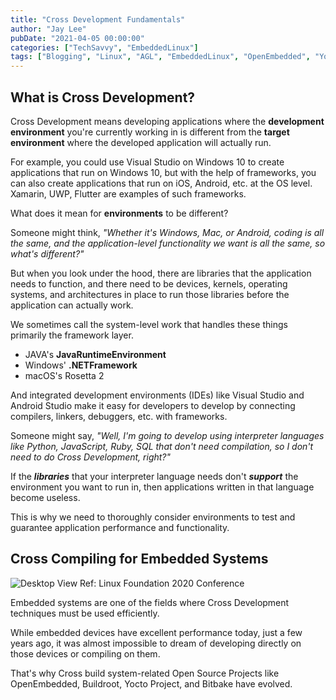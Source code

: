 ```yaml
---
title: "Cross Development Fundamentals"
author: "Jay Lee"
pubDate: "2021-04-05 00:00:00"
categories: ["TechSavvy", "EmbeddedLinux"]
tags: ["Blogging", "Linux", "AGL", "EmbeddedLinux", "OpenEmbedded", "Yocto", "CrossDevelopment", "GCC", "GDB", "Toolchain"]
---
```


## What is Cross Development?

Cross Development means developing applications where the **development environment** you're currently working in is different from the **target environment** where the developed application will actually run.

For example, you could use Visual Studio on Windows 10 to create applications that run on Windows 10, but with the help of frameworks, you can also create applications that run on iOS, Android, etc. at the OS level. Xamarin, UWP, Flutter are examples of such frameworks.

What does it mean for **environments** to be different?

Someone might think, *"Whether it's Windows, Mac, or Android, coding is all the same, and the application-level functionality we want is all the same, so what's different?"*

But when you look under the hood, there are libraries that the application needs to function, and there need to be devices, kernels, operating systems, and architectures in place to run those libraries before the application can actually work.

We sometimes call the system-level work that handles these things primarily the framework layer.

- JAVA's **JavaRuntimeEnvironment**
- Windows' **.NETFramework**
- macOS's Rosetta 2

And integrated development environments (IDEs) like Visual Studio and Android Studio make it easy for developers to develop by connecting compilers, linkers, debuggers, etc. with frameworks.

Someone might say, *"Well, I'm going to develop using interpreter languages like Python, JavaScript, Ruby, SQL that don't need compilation, so I don't need to do Cross Development, right?"*

If the ***libraries*** that your interpreter language needs don't ***support*** the environment you want to run in, then applications written in that language become useless.

This is why we need to thoroughly consider environments to test and guarantee application performance and functionality.

## Cross Compiling for Embedded Systems

![Desktop View](/assets/img/00-CrossDevelopment/1.png)
Ref: Linux Foundation 2020 Conference   

Embedded systems are one of the fields where Cross Development techniques must be used efficiently.

While embedded devices have excellent performance today, just a few years ago, it was almost impossible to dream of developing directly on those devices or compiling on them.

That's why Cross build system-related Open Source Projects like OpenEmbedded, Buildroot, Yocto Project, and Bitbake have evolved.